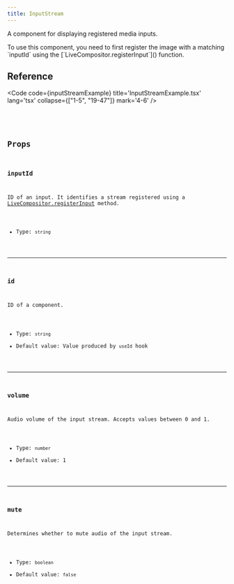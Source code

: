 ```yaml
---
title: InputStream
---
```


A component for displaying registered media inputs.

<Aside>To use this component, you need to first register the image with a matching `inputId` using the [`LiveCompositor.registerInput`]() function.</Aside>

## Reference

<Code code={inputStreamExample} title='InputStreamExample.tsx' lang='tsx' collapse={["1-5", "19-47"]} mark='4-6' />


<CollapsibleDetails summaryTitle='Type definitions'>
<Code code={`
type InputStreamProps = {
    id?: string;
    inputId: string;
    volume?: number;
    mute?: boolean;
}
`} lang='tsx' />
</CollapsibleDetails>

## Props

### inputId
ID of an input. It identifies a stream registered using a [LiveCompositor.registerInput]() method.

- Type: `string`

---

### id
ID of a component.

- Type: `string`
- Default value: Value produced by `useId` hook

---

### volume
Audio volume of the input stream. Accepts values between 0 and 1.

- Type: `number`
- Default value: 1

---

### mute
Determines whether to mute audio of the input stream.

- Type: `boolean`
- Default value: `false`
